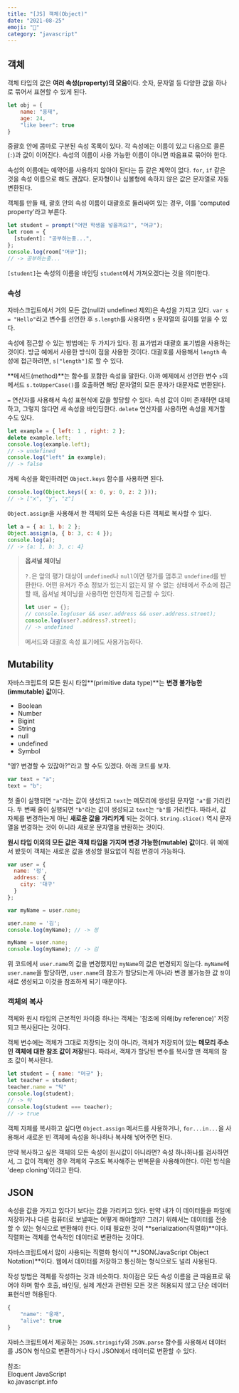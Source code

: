 ```yaml
---
title: "[JS] 객체(Object)"
date: "2021-08-25"
emoji: "🎁"
category: "javascript"
---
```

## 객체
객체 타입의 값은 **여러 속성(property)의 모음**이다. 숫자, 문자열 등 다양한 값을 하나로 묶어서 표현할 수 있게 된다.
```js
let obj = {
    name: "웅재",
    age: 24,
    "like beer": true
}
```
중괄호 안에 콤마로 구분된 속성 목록이 있다. 각 속성에는 이름이 있고 다음으로 콜론(`:`)과 값이 이어진다. 속성의 이름이 사용 가능한 이름이 아니면 따옴표로 묶어야 한다.

속성의 이름에는 예약어를 사용하지 않아야 된다는 등 같은 제약이 없다. `for`, `if` 같은 것을 속성 이름으로 해도 괜찮다. 
문자형이나 심볼형에 속하지 않은 값은 문자열로 자동변환된다.

객체를 만들 때, 괄호 안의 속성 이름이 대괄호로 둘러싸여 있는 경우, 이를 'computed property'라고 부른다.
```js
let student = prompt("어떤 학생을 넣을까요?", "머규");
let room = {
  [student]: "공부하는중...",
};
console.log(room["머규"]);
// -> 공부하는중...
```
`[student]`는 속성의 이름을 바인딩 `student`에서 가져오겠다는 것을 의미한다.


### 속성
자바스크립트에서 거의 모든 값(null과 undefined 제외)은 속성을 가지고 있다. `var s = "Hello"`라고 변수를 선언한 후 `s.length`를 사용하면 `s` 문자열의 길이를 얻을 수 있다.

속성에 접근할 수 있는 방법에는 두 가지가 있다. 점 표가법과 대괄호 표기법을 사용하는 것이다. 방금 예에서 사용한 방식이 점을 사용한 것이다. 
대괄호를 사용해서 `length` 속성에 접근하려면, `s["length"]`로 할 수 있다.

**메서드(method)**는 함수를 포함한 속성을 말한다. 아까 예제에서 선언한 변수 `s`의 메서드 `s.toUpperCase()`를 호출하면 해당 문자열의 모든 문자가 대문자로 변환된다.

`=` 연산자를 사용해서 속성 표현식에 값을 할당할 수 있다. 속성 값이 이미 존재하면 대체하고, 그렇지 않다면 새 속성을 바인딩한다. `delete` 연산자를 사용하면 속성을 제거할 수도 있다.
```js
let example = { left: 1 , right: 2 };
delete example.left;
console.log(example.left);
// -> undefined
console.log("left" in example);
// -> false
```
개체 속성을 확인하려면 `Object.keys` 함수를 사용하면 된다.
```js
console.log(Object.keys({ x: 0, y: 0, z: 2 }));
// -> ["x", "y", "z"]
```
`Object.assign`을 사용해서 한 객체의 모든 속성을 다른 객체로 복사할 수 있다.
```js
let a = { a: 1, b: 2 };
Object.assign(a, { b: 3, c: 4 });
console.log(a);
// -> {a: 1, b: 3, c: 4}
```

> **옵셔널 체이닝**
>
> `?.`은 앞의 평가 대상이 `undefined`나 `null`이면 평가를 멈추고 `undefined`를 반환한다.
> 어떤 유저가 주소 정보가 있는지 없는지 알 수 없는 상태에서 주소에 접근할 때, 옵셔널 체이닝을 사용하면 안전하게 접근할 수 있다.
> ```js
> let user = {};
> // console.log(user && user.address && user.address.street);
> console.log(user?.address?.street);
> // -> undefined
> ```
> 메서드와 대괄호 속성 표기에도 사용가능하다.

## Mutability
자바스크립트의 모든 원시 타입**(primitive data type)**는 **변경 불가능한(immutable) 값**이다.
- Boolean
- Number
- Bigint
- String
- null
- undefined
- Symbol

"엥? 변경할 수 있잖아?"라고 할 수도 있겠다. 아래 코드를 보자.
```js
var text = "a";
text = "b";
```
첫 줄이 실행되면 `"a"`라는 값이 생성되고 `text`는 메모리에 생성된 문자열 `"a"`를 가리킨다. 두 번째 줄이 실행되면 `"b"`라는 값이 생성되고 `text`는 `"b"`를 가리킨다.
따라서, 값 자체를 변경하는게 아닌 **새로운 값을 가리키게** 되는 것이다. `String.slice()` 역시 문자열을 변경하는 것이 아니라 새로운 문자열을 반환하는 것이다.

**원시 타입 이외의 모든 값은 객체 타입을 가지며 변경 가능한(mutable) 값**이다. 위 예에서 봤듯이 객체는 새로운 값을 생성할 필요없이 직접 변경이 가능하다.
```js
var user = {
  name: '정',
  address: {
    city: '대구'
  }
};

var myName = user.name; 

user.name = '김';
console.log(myName); // -> 정

myName = user.name;
console.log(myName); // -> 김
```
위 코드에서 `user.name`의 값을 변경했지만 `myName`의 값은 변경되지 않는다. `myName`에 `user.name`을 할당하면, `user.name`의 참조가 할당되는게 아니라 
변경 불가능한 값 `정`이 새로 생성되고 이것을 참조하게 되기 때문이다.

### 객체의 복사
객체와 원시 타입의 근본적인 차이중 하나는 객체는 '참조에 의해(by reference)' 저장되고 복사된다는 것이다.

객체 변수에는 객체가 그대로 저장되는 것이 아니라, 객체가 저장되어 있는 **메모리 주소인 객체에 대한 참조 값이 저장**된다.
따라서, 객체가 할당된 변수를 복사할 땐 객체의 참조 값이 복사된다.

```js
let student = { name: "머규" };
let teacher = student;
teacher.name = "탁"
console.log(student);
// -> 탁
console.log(student === teacher);
// -> true
```

객체 자체를 복사하고 싶다면 `Object.assign` 메서드를 사용하거나, `for...in...`을 사용해서 새로운 빈 객체에 속성을 하나하나 복사해 넣어주면 된다.

만약 복사하고 싶은 객체의 모든 속성이 원시값이 아니라면? 속성 하나하나를 검사하면서, 그 값이 객체인 경우 객체의 구조도 복사해주는 반복문을 사용해야한다.
이런 방식을 'deep cloning'이라고 한다.

## JSON
속성을 값을 가지고 있다기 보다는 값을 가리키고 있다. 만약 내가 이 데이터들을 파일에 저장하거나 다른 컴퓨터로 보낼때는 어떻게 해야할까?
그러기 위해서는 데이터를 전송할 수 있는 형식으로 변환해야 한다. 이때 필요한 것이 **serialization(직렬화)**이다.
직렬화는 객체를 연속적인 데이터로 변환하는 것이다.

자바스크립트에서 많이 사용되는 직렬화 형식이 **JSON(JavaScript Object Notation)**이다. 웹에서 데이터를 저장하고 통신하는 형식으로도 널리 사용된다.

작성 방법은 객체를 작성하는 것과 비슷하다. 차이점은 모든 속성 이름을 큰 따옴표로 묶어야 하며 함수 호출, 바인딩, 실제 계산과 관련된 모든 것은 허용되지 않고 단순 데이터 표현식만 허용된다.
```js
{
    "name": "웅재",
    "alive": true
}
```
자바스크립트에서 제공하는 `JSON.stringify`와 `JSON.parse` 함수를 사용해서 데이터를 JSON 형식으로 변환하거나 다시 JSON에서 데이터로 변환할 수 있다.

참조:  
Eloquent JavaScript  
ko.javascript.info